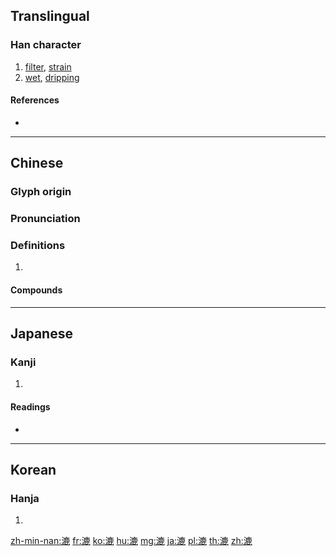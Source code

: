 {{character info/new}}
==Translingual==

===Han character===
{{Han char|rn=85|rad=水|as=11|sn=14|four=30111|canj=EIXP}}

# [[filter]], [[strain]]
# [[wet]], [[dripping]]

====References====
* {{Han ref|kx=0645.040|dkj=18112|dj=1053.090|hdz=31728.010|uh=6F09|ud=28425|bh=E275|bd=57973}}

----

==Chinese==
{{zh-forms}}

===Glyph origin===
{{Han etym}}

===Pronunciation===
{{zh-pron
|m=lù
|c=luk6
|mn=lok
|mc=y
|oc=y
|cat=
}}

===Definitions===
{{zh-hanzi}}

# {{rfdef|zh}}

====Compounds====
{{zh-der|淘漉|撲漉|滲漉|溼漉漉|漉漉|波波漉漉|濕漉漉|瀧漉|葛巾漉酒}}

----

==Japanese==

===Kanji===
{{ja-kanji|grade=|rs=水11}}

# {{defn|lang=ja|sort=水11}}

====Readings====
* {{ja-readings|on=[[ろく]] (roku)|kun=[[こす]] (kosu), [[すく]] (suku), [[こし]] (koshi)}}

----

==Korean==

===Hanja===
{{ko-hanja|hangeul=[[록]]>[[녹]]|eumhun=|rv=rok>nok|mr=rok>nok|y=lok>nok}}

# {{defn|lang=ko|sort=水11}}

[[zh-min-nan:漉]]
[[fr:漉]]
[[ko:漉]]
[[hu:漉]]
[[mg:漉]]
[[ja:漉]]
[[pl:漉]]
[[th:漉]]
[[zh:漉]]